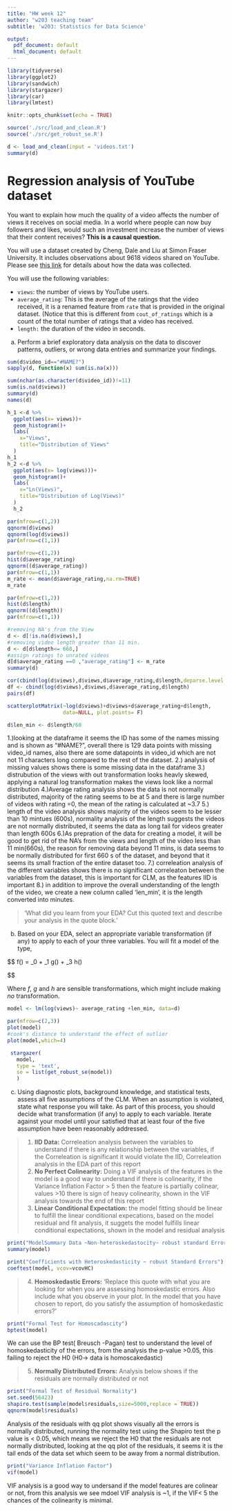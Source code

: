 ```yaml
---
title: "HW week 12"
author: "w203 teaching team"
subtitle: 'w203: Statistics for Data Science'

output:
  pdf_document: default
  html_document: default
---
```


```r
library(tidyverse)
library(ggplot2) 
library(sandwich)
library(stargazer)
library(car)
library(lmtest)
```

```r
knitr::opts_chunk$set(echo = TRUE)
```

```r
source('./src/load_and_clean.R')
source('./src/get_robust_se.R')
```

```r
d <- load_and_clean(input = 'videos.txt')
summary(d)

```


# Regression analysis of YouTube dataset

You want to explain how much the quality of a video affects the number of views it receives on social media. In a world where people can now buy followers and likes, would such an investment increase the number of views that their content receives?  **This is a causal question.** 

You will use a dataset created by Cheng, Dale and Liu at Simon Fraser University.  It includes observations about 9618 videos shared on YouTube.  Please see [this link](http://netsg.cs.sfu.ca/youtubedata/) for details about how the data was collected.

You will use the following variables:

- `views`: the number of views by YouTube users.
- `average_rating`: This is the average of the ratings that the video received, it is a renamed feature from `rate` that is provided in the original dataset. (Notice that this is different from `cout_of_ratings` which is a count of the total number of ratings that a video has received. 
- `length:` the duration of the video in seconds.

a. Perform a brief exploratory data analysis on the data to discover patterns, outliers, or wrong data entries and summarize your findings.

```r
sum(d$video_id=="#NAME?")
sapply(d, function(x) sum(is.na(x)))
```
```r
sum(nchar(as.character(d$video_id))!=11)
sum(is.na(d$views))
summary(d)
names(d)
```
```r
h_1 <-d %>%
  ggplot(aes(x= views))+
  geom_histogram()+
  labs(
    x="Views",
    title="Distribution of Views"
  )
h_1
h_2 <-d %>%
  ggplot(aes(x= log(views)))+
  geom_histogram()+
  labs(
    x="Ln(Views)",
    title="Distribution of Log(Views)"
  )
  h_2
```
```r
par(mfrow=c(1,2))
qqnorm(d$views)
qqnorm(log(d$views))
par(mfrow=c(1,1))
```
```r
par(mfrow=c(1,2))
hist(d$average_rating)
qqnorm((d$average_rating))
par(mfrow=c(1,1))
m_rate <- mean(d$average_rating,na.rm=TRUE)
m_rate
```
```r
par(mfrow=c(1,2))
hist(d$length)
qqnorm((d$length))
par(mfrow=c(1,1))
```

```r
#removing NA's from the View
d <- d[!is.na(d$views),]
#removing video length greater than 11 min.
d <- d[d$length<= 660,]
#assign ratings to unrated videos
d[d$average_rating ==0 ,"average_rating"] <- m_rate
summary(d)
```


```r
cor(cbind(log(d$views),d$views,d$average_rating,d$length,deparse.level = 2))
df <- cbind(log(d$views),d$views,d$average_rating,d$length)
pairs(df)
```
```r
scatterplotMatrix(~log(d$views)+d$views+d$average_rating+d$length,
                  data=NULL, plot.points= F)
```

```r
d$len_min <- d$length/60

```



1.)looking at the dataframe it seems the ID has some of the names missing and is shown as "#NAME?", overall there is 129 data points with missing video_id names, also there are some datapoints in video_id which are not not 11 characters long compared to the rest of the dataset.
2.) analysis of missing values shows there is some missing data in the dataframe
3.) distrubution of the views with out transformation looks heavly skewed, applying a natural log transformation makes the views look like a normal distribution
4.)Average rating analysis shows the data is not normally distributed, majority of the rating seems to be at 5 and there is large number of videos with rating =0, the mean of the rating is calculated at ~3.7
5.) length of the video analysis shows majority of the videos seem to be lesser than 10 mintues (600s), normality analysis of the length suggests the videos are not normally distributed, it seems the data as long tail for videos greater than length 600s
6.)As prepration of the data for creating a model, it will be good to get rid of the NA's from the views and length of the video less than 11 min(660s), the reason for removing data beyond 11 mins, is data seems to be normally distributed for first 660 s of the dataset, and beyond that it seems its small fraction of the entire dataset too.
7.) correleation analysis of the different variables shows there is no significant correleaton between the variables from the dataset, this is important for CLM, as the features IID is important
8.) in addition to improve the overall understanding of the length of the video, we create a new column called 'len_min', it is the length converted into minutes.

> 'What did you learn from your EDA? Cut this quoted text and describe your analysis in the quote block.'

b. Based on your EDA, select an appropriate variable transformation (if any) to apply to each of your three variables.  You will fit a model of the type,

$$
  f(\text{views}) = \beta_0 + \beta_1 g(\text{rate})  + \beta_3 h(\text{length})
  
$$ 

Where $f$, $g$ and $h$ are sensible transformations, which might include making *no* transformation. 

```r
model <- lm(log(views)~ average_rating +len_min, data=d)

par(mfrow=c(2,3))
plot(model)
#cook's distance to understand the effect of outlier
plot(model,which=4)

 stargazer(
   model, 
   type = 'text', 
   se = list(get_robust_se(model))
   )
```

c. Using diagnostic plots, background knowledge, and statistical tests, assess all five assumptions of the CLM. When an assumption is violated, state what response you will take.  As part of this process, you should decide what transformation (if any) to apply to each variable. Iterate against your model until your satisfied that at least four of the five assumption have been reasonably addressed. 

> 1. **IID Data:** Correleation analysis between the variables to understand if there is any relationship between the variables, if the Correleation is significant it would violate the IID, Correleation analysis in the EDA part of this report
> 2. **No Perfect Colinearity:** Doing a VIF analysis of the features in the model is a good way to understand if there is colinearity, if the Variance Inflation Factor > 5 then the feature is partially colinear, values >10 there is sign of heavy colinearity, shown in the VIF analysis towards the end of this report
> 3. **Linear Conditional Expectation:**  the model fitting should be linear to fulfill the linear conditional expecations, based on the model residual and fit analysis, it suggets the model fulfills linear conditional expectations, shown in the model and residual analysis

```r
print("ModelSummary Data ~Non-heteroskedastocity~ robust standard Errors")
summary(model)
```


```r
print("Coefficients with Heteroskedasticity ~ robust Standard Errors")
coeftest(model, vcov=vcovHC)
```



> 4. **Homoskedastic Errors:** 'Replace this quote with what you are looking for when you are assessing homoskedastic errors. Also include what you observe in your plot. In the model that you have chosen to report, do you satisfy the assumption of homoskedastic errors?'

```r
print("Formal Test for Homoscadascity")
bptest(model)

```
We can use the BP test( Breusch -Pagan) test to understand the level of homoskedasticity of the errors, from the analysis the p-value >0.05, this failing to reject the H0 (H0-> data is homoscakedastic)


> 5. **Normally Distributed Errors:** Analysis below shows if the residuals are normally distributed or not

```r
print("Formal Test of Residual Normality")
set.seed(56423)
shapiro.test(sample(model$residuals,size=5000,replace = TRUE))
qqnorm(model$residuals)
```
Analysis of the residuals with qq plot shows visually all the errors is normally distributed, running the normality test using the Shapiro test the p value is < 0.05, which means we reject the H0 that the residuals are not normally distributed, looking at the qq plot of the residuals, it seems it is the tail ends of the data set which seem to be away from a normal distribution.


```r
print("Variance Inflation Factor")
vif(model)
```


VIF analysis is a good way to undersand if the model features are colinear or not, from this analysis we see mdoel VIF analysis is ~1, if the VIF< 5 the chances of the colinearity is minimal.




